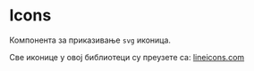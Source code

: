 

<Meta title="Components/Icon" component={Icon} decorators={[withKnobs]}/>

# Icons

Компонента за приказивање `svg` иконица.

Све иконице у овој библиотеци су преузете са: [lineicons.com](https://lineicons.com/icons/)

<Preview>
  <Story name="Preview">
    <Icon icon={select("icon", Object.values(Icons), Object.values(Icons)[0])} size={number("size", 48)} />
  </Story>
</Preview>
